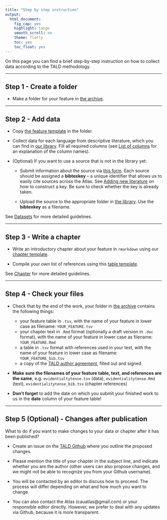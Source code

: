 ```yaml
---
title: "Step by step instruction"
output:
  html_document:
    fig_cap: yes
    highlight: tango
    smooth_scroll: no
    theme: flatly
    toc: yes
    toc_float: yes
---
```


On this page you can find a brief step-by-step instruction on how to collect data according to the TALD methodology.

-----------

## Step 1 - Create a folder

* Make a folder for your feature in [the archive](https://drive.google.com/drive/u/2/folders/1Rrm0NOH2E7dGMC97TdCFhjg7Y_FrAU3i).

-----------

## Step 2 - Add data

* Copy [the feature template](https://docs.google.com/spreadsheets/d/1HCoEBiz8A2Vd9LUApRLtMANpnsUJN-k6EaXrBYfN0IU/edit#gid=0) in the folder.
 
* Collect data for each language from descriptive literature, which you can find in [our library](https://drive.google.com/drive/u/2/folders/14RBA31Cj1MsFSiV4E_ZqTLGOhI1dUfMD). Fill all required columns (see [List of columns](datasets.html#list-of-columns) for an explanation of the column names).

* (Optional) If you want to use a source that is not in the library yet:

  + Submit information about the source via [this form](https://docs.google.com/forms/d/e/1FAIpQLSfekbCiSi5TVtJDAWcAzIajkwYyoR8WjRJ1tjkt0QS6kdkIEA/viewform?usp=sf_link). Each source should be assigned a **bibtexkey** -- a unique identifier that allows us to easily cite sources across the Atlas. See [Adding new literature](datasets.html#adding-new-literature) on how to construct a key. Be sure to check whether the key is already taken.
  
  + Upload the source to the appropriate folder in [the library](https://drive.google.com/drive/u/2/folders/14RBA31Cj1MsFSiV4E_ZqTLGOhI1dUfMD). Use the **bibtexkey** as a filename.

See [Datasets](datasets.html) for more detailed guidelines.
 
-----------

## Step 3 - Write a chapter

* Write an introductory chapter about your feature in `rmarkdown` using our [chapter template](chapter_template/chapter_template.Rmd). 

* Compile your own list of references using this [table template](https://drive.google.com/file/d/17QIK00DNzD5OoKNnlPoICryb9Ochj1X1/view?usp=sharing). 

See [Chapter](chapters.html) for more detailed guidelines.

------------

## Step 4 - Check your files

* Check that by the end of the work, your folder in [the archive](https://drive.google.com/drive/u/2/folders/1Rrm0NOH2E7dGMC97TdCFhjg7Y_FrAU3i) contains the following things:

  + your feature table in `.tsv`, with the name of your feature in lower case as filename: `YOUR_FEATURE.tsv`
  + your chapter text in `.Rmd` format (optionally a draft version in `.doc` format), with the name of your feature in lower case as filename: `YOUR_FEATURE.Rmd`
  + a table in `.tsv` format with references used in your text, with the name of your feature in lower case as filename: `YOUR_FEATURE_bib.tsv`
  + a copy of the [TALD author agreement](https://docs.google.com/document/d/1tw-ty-pZglBhW8Ma3PfSit1migXc0vNX1AZE1BCyNio/edit?usp=sharing), filled out and signed
  
* **Make sure the filenames of your feature table, text, and references are the same**, e.g. `evidentialtytense.tsv` (data), `evidentialitytense.Rmd` (text), `evidentialitytense_bib.tsv` (chapter references) 

* **Don't forget** to add the date on which you submit your finished work to us in the **date** column of your feature table!

------------

## Step 5 (Optional) - Changes after publication

What to do if you want to make changes to your data or chapter after it has been published?

* Create an issue on the [TALD Github](https://github.com/LingConLab/TALD/issues) where you outline the proposed changes.

* Please mention the title of your chapter in the subject line, and indicate whether you are the author (other users can also propose changes, and we might not be able to recognize you from your Github username).

* You will be contacted by an editor to discuss how to proceed. The process will differ depending on what and how much you want to change.

* You can also contact the Atlas (cauatlas@gmail.com) or your responsible editor directly. However, we prefer to deal with any updates via Github, because it is more transparent.




